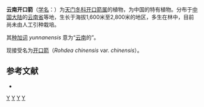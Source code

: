 {{Speciesbox
| genus = Tupistra
| species = yunnanensis
| authority = F.T.Wang & S.Yun Liang, 1978
}}

'''云南开口箭'''（[[学名|学名]]：{{lang|la|''Tupistra yunnanensis''}}）为[[天门冬科|天门冬科]][[开口箭属|开口箭属]]的植物，为中国的特有植物。分布于[[中国大陆|中国大陆]]的[[云南省|云南省]]等地，生长于海拔1,600米至2,800米的地区，多生在林中，目前尚未由人工引种栽培。

其[[种加词|种加词]] ''yunnanensis'' 意为“[[云南|云南]]的”。

现接受名为[[开口箭|开口箭]]（''Rohdea chinensis'' var. ''chinensis''）。

== 参考文献 ==
<div class="references-small">
* {{cite web| url =http://www.bioinfo.cn/db05/KmzwSpecies.php?action=view&id=5298| title =云南开口箭（新种）| work =《中国高等植物数据库全库》| publisher =中国科学院微生物研究所| author =昆明植物研究所| accessdate =2009-02-25| deadurl =yes| archiveurl =https://web.archive.org/web/20160305015954/http://www.bioinfo.cn/db05/KmzwSpecies.php?action=view&id=5298| archivedate =2016-03-05}}
</div>
{{taxonbar}}

[[Category:云南植物|Y]]
[[Category:中国特有植物|Y]]
[[Category:开口箭属|Y]]
[[Category:1978年描述的植物|Y]]